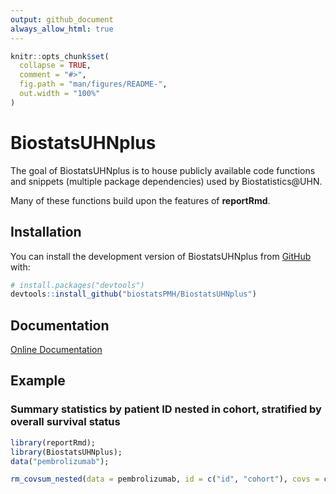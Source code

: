 ```yaml
---
output: github_document
always_allow_html: true
---
```


<!-- This file is used to create README.md
Note that the README.md document may need updating to change
'\<0.001' to '<0.001'. 
-->

```r
knitr::opts_chunk$set(
  collapse = TRUE,
  comment = "#>",
  fig.path = "man/figures/README-",
  out.width = "100%"
)

```

# BiostatsUHNplus

The goal of BiostatsUHNplus is to house publicly available code functions and snippets (multiple package dependencies) used by Biostatistics@UHN.

Many of these functions build upon the features of **reportRmd**.

## Installation

You can install the development version of BiostatsUHNplus from [GitHub](https://github.com/) with:


``` r
# install.packages("devtools")
devtools::install_github("biostatsPMH/BiostatsUHNplus")
```

## Documentation

[Online Documentation](https://biostatsPMH.github.io/BiostatsUHNplus/)

## Example

### Summary statistics by patient ID nested in cohort, stratified by overall survival status

```r
library(reportRmd);
library(BiostatsUHNplus);
data("pembrolizumab");

rm_covsum_nested(data = pembrolizumab, id = c("id", "cohort"), covs = c("age", "sex", "l_size", "pdl1", "tmb", "baseline_ctdna", "change_ctdna_group", "orr", "cbr", "os_time", "pfs_status", "pfs_time"), maincov = "os_status");

```


